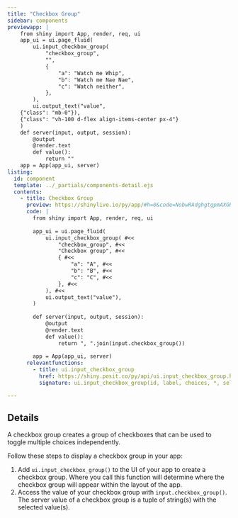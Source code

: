 ```yaml
---
title: "Checkbox Group"
sidebar: components 
previewapp: |
    from shiny import App, render, req, ui
    app_ui = ui.page_fluid(
        ui.input_checkbox_group( 
            "checkbox_group", 
            "", 
            { 
                "a": "Watch me Whip", 
                "b": "Watch me Nae Nae", 
                "c": "Watch neither", 
            }, 
        ), 
        ui.output_text("value",
    {"class": "mb-0"}),
    {"class": "vh-100 d-flex align-items-center px-4"}
    )
    def server(input, output, session):
        @output
        @render.text
        def value():
            return ""
    app = App(app_ui, server)
listing:
  id: component
  template: ../_partials/components-detail.ejs
  contents:
    - title: Checkbox Group
      preview: https://shinylive.io/py/app/#h=0&code=NobwRAdghgtgpmAXGKAHVA6VBPMAaMAYwHsIAXOcpMAMwCdiYACAZwAsBLCbJjmVYnTJMAgujxM6lACZw6EqQEcJAVw4AdaOgD6apgF4marFADmcbTQA2a6QApNTJ0Y4YuqFWW2E2cQgGsAI2IAD21TBhVUOyZHZ3j1Il8A4LCI4ijEiTj4p0SAYWSg0KZ0zPxYiFznEErq6sSoRMRYsBEsuvqEsEDm1oAhDpyu1sI+gqGq+oBfbKmnAEo5+OMMsg8vChCyBzAANygbOESlzRBEwisoFhZx-bYAWgBGAAYXpmkH6zgQpkOOUwQB4cCgwFgPQiUCh0JioEIPAAsiWmmgWmlkNFYcj2cjs7k8EjWGwkLDgNw4pAWiGGAAEiZ5aVIILI6BgtmRhhimAcjnYqcN4lIyCo6FUhmAMAArYhcPEQDYYHx+YppSLRBZorSoAyidB2NCoXQcEnYuQLMDTAC6QA
      code: |
        from shiny import App, render, req, ui
        
        app_ui = ui.page_fluid(
            ui.input_checkbox_group( #<<
                "checkbox_group", #<<
                "Checkbox group", #<<
                { #<<
                    "a": "A", #<<
                    "b": "B", #<<
                    "c": "C", #<<
                }, #<<
            ), #<<
            ui.output_text("value"),
        )
        
        def server(input, output, session):
            @output
            @render.text
            def value():
                return ", ".join(input.checkbox_group())
        
        app = App(app_ui, server)
      relevantfunctions:
        - title: ui.input_checkbox_group
          href: https://shiny.posit.co/py/api/ui.input_checkbox_group.html
          signature: ui.input_checkbox_group(id, label, choices, *, selected=None, inline=False, width=None)

---
```


:::{#component}
:::

## Details

<p>A checkbox group creates a group of checkboxes that can be used to toggle multiple choices independently. </p>

<p>Follow these steps to display a checkbox group in your app:</p>

<ol>
  <li>
  Add `ui.input_checkbox_group()` to the UI of your app to create a checkbox group. Where you call this function will determine where the checkbox group will appear within the layout of the app.
  </li>
  
  <li>
  Access the value of your checkbox group with `input.checkbox_group()`. The server value of a checkbox group is a tuple of string(s) with the selected value(s). 
  </li>

</ol>